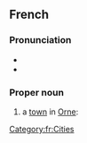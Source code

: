 ==French==
{{wikipedia|lang=fr}}

===Pronunciation===
* {{audio|Fr-Paris--Alençon.ogg|Audio (Paris)|lang=fr}}
* {{audio|Fr-Alençon.ogg|Audio|lang=fr}}

===Proper noun===
{{fr-proper noun}}

# a [[town]] in [[Orne]]:

[[Category:fr:Cities]]